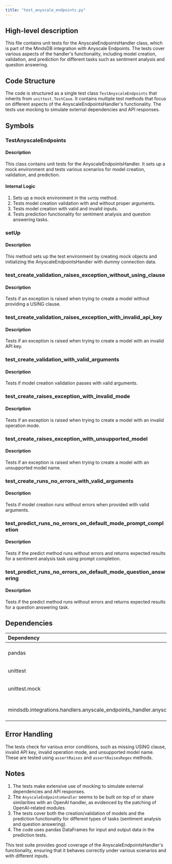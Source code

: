 ```yaml
---
title: "test_anyscale_endpoints.py"
---
```


## High-level description
This file contains unit tests for the AnyscaleEndpointsHandler class, which is part of the MindsDB integration with Anyscale Endpoints. The tests cover various aspects of the handler's functionality, including model creation, validation, and prediction for different tasks such as sentiment analysis and question answering.

## Code Structure
The code is structured as a single test class `TestAnyscaleEndpoints` that inherits from `unittest.TestCase`. It contains multiple test methods that focus on different aspects of the AnyscaleEndpointsHandler's functionality. The tests use mocking to simulate external dependencies and API responses.

## Symbols

### TestAnyscaleEndpoints
#### Description
This class contains unit tests for the AnyscaleEndpointsHandler. It sets up a mock environment and tests various scenarios for model creation, validation, and prediction.

#### Internal Logic
1. Sets up a mock environment in the `setUp` method.
2. Tests model creation validation with and without proper arguments.
3. Tests model creation with valid and invalid inputs.
4. Tests prediction functionality for sentiment analysis and question answering tasks.

### setUp
#### Description
This method sets up the test environment by creating mock objects and initializing the AnyscaleEndpointsHandler with dummy connection data.

### test_create_validation_raises_exception_without_using_clause
#### Description
Tests if an exception is raised when trying to create a model without providing a USING clause.

### test_create_validation_raises_exception_with_invalid_api_key
#### Description
Tests if an exception is raised when trying to create a model with an invalid API key.

### test_create_validation_with_valid_arguments
#### Description
Tests if model creation validation passes with valid arguments.

### test_create_raises_exception_with_invalid_mode
#### Description
Tests if an exception is raised when trying to create a model with an invalid operation mode.

### test_create_raises_exception_with_unsupported_model
#### Description
Tests if an exception is raised when trying to create a model with an unsupported model name.

### test_create_runs_no_errors_with_valid_arguments
#### Description
Tests if model creation runs without errors when provided with valid arguments.

### test_predict_runs_no_errors_on_default_mode_prompt_completion
#### Description
Tests if the predict method runs without errors and returns expected results for a sentiment analysis task using prompt completion.

### test_predict_runs_no_errors_on_default_mode_question_answering
#### Description
Tests if the predict method runs without errors and returns expected results for a question answering task.

## Dependencies
| Dependency | Purpose |
|:-----------|:--------|
| pandas | Data manipulation and analysis |
| unittest | Testing framework |
| unittest.mock | Mocking objects for testing |
| mindsdb.integrations.handlers.anyscale_endpoints_handler.anyscale_endpoints_handler | The main handler being tested |

## Error Handling
The tests check for various error conditions, such as missing USING clause, invalid API key, invalid operation mode, and unsupported model name. These are tested using `assertRaises` and `assertRaisesRegex` methods.

## Notes
1. The tests make extensive use of mocking to simulate external dependencies and API responses.
2. The `AnyscaleEndpointsHandler` seems to be built on top of or share similarities with an OpenAI handler, as evidenced by the patching of OpenAI-related modules.
3. The tests cover both the creation/validation of models and the prediction functionality for different types of tasks (sentiment analysis and question answering).
4. The code uses pandas DataFrames for input and output data in the prediction tests.

This test suite provides good coverage of the AnyscaleEndpointsHandler's functionality, ensuring that it behaves correctly under various scenarios and with different inputs.
